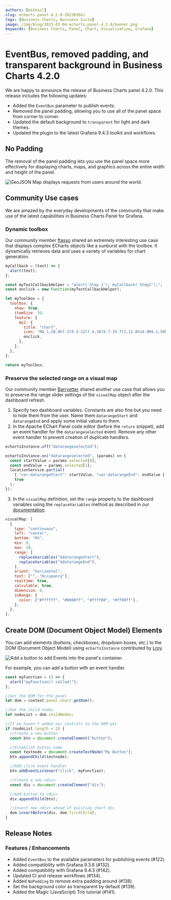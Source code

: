 ```yaml
---
authors: [mikhail]
slug: echarts-panel-4.2.0-20230304/
tags: [Business Charts, Business Suite]
image: /img/blog/2023-03-04-echarts-panel-4.2.0/banner.png
keywords: [Business Charts, Panel, Chart, Visualization, Grafana]
---
```



# EventBus, removed padding, and transparent background in Business Charts 4.2.0

We are happy to announce the release of Business Charts panel 4.2.0. This release includes the following updates:

- Added the `EventBus` parameter to publish events.
- Removed the panel padding, allowing you to use all of the panel space from corner to corner.
- Updated the default background to `transparent` for light and dark themes.
- Updated the plugin to the latest Grafana 9.4.3 toolkit and workflows.

<Catalog date="March 8, 2023" />

## No Padding

The removal of the panel padding lets you use the panel space more effectively for displaying charts, maps, and graphics across the entire width and height of the panel.

<Image
  title="GeoJSON Map displays requests from users around the world."
  src="/img/blog/2023-03-04-echarts-panel-4.2.0/map.png"
/>

## Community Use cases

We are amazed by the everyday developments of the community that make use of the latest capabilities in Business Charts Panel for Grafana.

### Dynamic toolbox

Our community member [ftasso](https://github.com/ftasso) shared an extremely interesting use case that displays complex ECharts objects like a sunburst with the toolbox. It dynamically retrieves data and uses a variety of variables for chart generation.

```js
myCallback = (text) => {
  alert(text);
};

const myTextCallbackHelper = "alert('Step 1'); myCallback('Step2');";
const onclick = new Function(myTextCallbackHelper);

let myToolbox = {
  toolbox: {
    show: true,
    itemSize: 30,
    feature: {
      my1: {
        title: "chart",
        icon: "M4.1,28.9h7.1l9.3-22l7.4,38l9.7-19.7l3,12.8h14.9M4.1,58h51.4",
        onclick,
      },
    },
  },
};

return myToolbox;
```

### Preserve the selected range on a visual map

Our community member [Barryetter](https://github.com/Barryetter) shared another use case that allows you to preserve the range slider settings of the `visualMap` object after the dashboard refresh.

1. Specify two dashboard variables. Constants are also fine but you need to hide them from the user. Name them `datarangeStart` and `datarangeEnd` and apply some initial values to them.
2. In the Apache EChart Panel code editor (before the `return` snippet), add an event handler for the `datarangeselected` event. Remove any other event handler to prevent creation of duplicate handlers.

```js
echartsInstance.off("datarangeselected");

echartsInstance.on("datarangeselected", (params) => {
  const startValue = params.selected[0];
  const endValue = params.selected[1];
  locationService.partial(
    { "var-datarangeStart": startValue, "var-datarangeEnd": endValue },
    true
  );
});
```

3. In the `visualMap` definition, set the `range` property to the dashboard variables using the `replaceVariables` method as described in our [documentation](/plugins/business-charts/variables).

```js
visualMap: [
  {
    type: "continuous",
    left: "center",
    bottom: "0%",
    min: 0,
    max: 30,
    range: [
      replaceVariables("$datarangeStart"),
      replaceVariables("$datarangeEnd"),
    ],
    orient: "horizontal",
    text: ["", "Occupancy"],
    realtime: true,
    calculable: true,
    dimension: 0,
    inRange: {
      color: ["#ffffff", "#0000ff", "#ffff00", "#ff00ff"],
    },
  },
];
```

## Create DOM (Document Object Model) Elements

You can add elements (buttons, checkboxes, dropdown boxes, etc.) to the DOM (Document Object Model) using `echartsInstance` contributed by [Lroy](https://github.com/Lroy).

<Image
  title="Add a button to add Events into the panel's container."
  src="/img/blog/2023-03-04-echarts-panel-4.2.0/dom.png"
/>

For example, you can add a button with an event handler.

```js
const myFunction = () => {
  alert("myFunction() called!");
};

//Get the DOM for the panel
let dom = context.panel.chart.getDom();

//Get the child nodes
let nodeList = dom.childNodes;

//If we haven't added our controls to the DOM yet
if (nodeList.length < 2) {
  //Create a new button
  const btn = document.createElement("button");

  //Establish button name
  const textnode = document.createTextNode("My Button");
  btn.appendChild(textnode);

  //Add click event handler
  btn.addEventListener("click", myFunction);

  //Create a new <div>
  const div = document.createElement("div");

  //Add button to <div>
  div.appendChild(btn);

  //Insert new <div> ahead of existing chart div
  dom.insertBefore(div, dom.firstChild);
}
```

<GettingStarted />

<Tutorial />

## Release Notes

### Features / Enhancements

- Added `EventBus` to the available parameters for publishing events (#122).
- Added compatibility with Grafana 9.3.6 (#132).
- Added compatibility with Grafana 9.4.3 (#142).
- Updated CI and release workflows (#134).
- Added `NoPadding` to remove extra padding around (#138).
- Set the background color as transparent by default (#139).
- Added the Magic (JavaScript) Trio tutorial (#141).

<Feedback />
